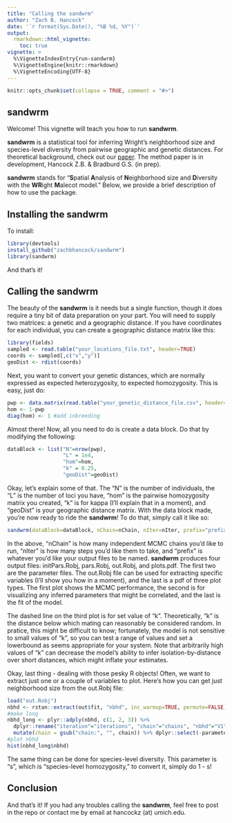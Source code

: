 ```yaml
---
title: "Calling the sandwrm"
author: "Zach B. Hancock"
date: '`r format(Sys.Date(), "%B %d, %Y")`'
output:
  rmarkdown::html_vignette:
    toc: true
vignette: >
  %\VignetteIndexEntry{run-sandwrm}
  %\VignetteEngine{knitr::rmarkdown}
  %\VignetteEncoding{UTF-8}
---
```

```r
knitr::opts_chunk$set(collapse = TRUE, comment = "#>")
```

<!-- library(rmarkdown) ; render("run-sandwrm.Rmd",html_vignette(toc=TRUE))	-->

## sandwrm

Welcome! This vignette will teach you how to run **sandwrm**.

**sandwrm** is a statistical tool for inferring Wright's neighborhood size and species-level diversity from pairwise geographic and genetic distances. For theoretical background, check out our [paper](https://academic.oup.com/genetics/article/227/4/iyae094/7691213). The method paper is in development, Hancock Z.B. & Bradburd G.S. (in prep). 

**sandwrm** stands for "**S**patial **A**nalysis of **N**eighborhood size and **D**iversity with the **WR**ight **M**alecot model." Below, we provide a brief description of how to use the package. 

## Installing the sandwrm 

To install:

```r
library(devtools)
install_github("zachbhancock/sandwrm")
library(sandwrm)
```

And that's it!

## Calling the sandwrm

The beauty of the **sandwrm** is it needs but a single function, though it does require a tiny bit of data preparation on your part. You will need to supply two matrices: a genetic and a geographic distance. If you have coordinates for each individual, you can create a geographic distance matrix like this:

```r
library(fields)
sampled <- read.table("your_locations_file.txt", header=TRUE)
coords <- sampled[,c("x","y")]
geoDist <- rdist(coords)
```

Next, you want to convert your genetic distances, which are normally expressed as expected heterozygosity, to expected homozygosity. This is easy, just do:

```r
pwp <- data.matrix(read.table("your_genetic_distance_file.csv", header=TRUE))  
hom <- 1-pwp
diag(hom) <- 1 #add inbreeding
```

Almost there! Now, all you need to do is create a data block. Do that by modifying the following:

```r
dataBlock <- list("N"=nrow(pwp),
                  "L" = 1e4,
                  "hom"=hom,
                  "k" = 0.25,
                  "geoDist"=geoDist)
```

Okay, let's explain some of that. The "N" is the number of individuals, the "L" is the number of loci you have, "hom" is the pairwise homozygosity matrix you created, "k" is for kappa (I'll explain that in a moment), and "geoDist" is your geographic distance matrix. With the data block made, you're now ready to ride the **sandwrm**! To do that, simply call it like so:

```r
sandwrm(dataBlock=dataBlock, nChain=nChain, nIter=nIter, prefix="prefix")
```

In the above, "nChain" is how many independent MCMC chains you'd like to run, "nIter" is how many steps you'd like them to take, and "prefix" is whatever you'd like your output files to be named. **sandwrm** produces four output files: initPars.Robj, pars.Robj, out.Robj, and plots.pdf. The first two are the parameter files. The out.Robj file can be used for extracting specific variables (I'll show you how in a moment), and the last is a pdf of three plot types. The first plot shows the MCMC performance, the second is for visualizing any inferred parameters that might be correlated, and the last is the fit of the model. 

The dashed line on the third plot is for set value of "k". Theoretically, "k" is the distance below which mating can reasonably be considered random. In pratice, this might be difficult to know; fortunately, the model is not sensitive to small values of "k", so you can test a range of values and set a lowerbound as seems appropriate for your system. Note that arbitrarily high values of "k" can decrease the model's ability to infer isolation-by-distance over short distances, which might inflate your estimates. 

Okay, last thing - dealing with those pesky R objects! Often, we want to extract just one or a couple of variables to plot. Here's how you can get just neighborhood size from the out.Robj file:

```r
load("out.Robj")
nbhd <- rstan::extract(out$fit, "nbhd", inc_warmup=TRUE, permute=FALSE)
#make long
nbhd_long <- plyr::adply(nbhd, c(1, 2, 3)) %>% 
  dplyr::rename("iteration"="iterations", "chain"="chains", "nbhd"="V1") %>%
  mutate(chain = gsub("chain:", "", chain)) %>% dplyr::select(-parameters)
#plot nbhd
hist(nbhd_long$nbhd)
```

The same thing can be done for species-level diversity. This parameter is "s", which is "species-level homozygosity," to convert it, simply do 1 - s! 

## Conclusion

And that's it! If you had any troubles calling the **sandwrm**, feel free to post in the repo or contact me by email at hancockz (at) umich.edu. 